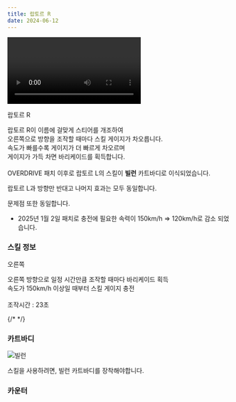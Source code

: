 ```yaml
---
title: 랍토르 R
date: 2024-06-12
---
```


<Division className="mdRatio">
	<Video fileName="skill/skill-raptorr.mp4" />
</Division>


<Sprite className="character" backgroundPosition="-1139px -698px">랍토르 R</Sprite>

<Bq>랍토르 R이 이름에 걸맞게 스티어를 개조하여<br/>
오른쪽으로 방향을 조작할 때마다 스킬 게이지가 차오릅니다.<br/>
속도가 빠를수록 게이지가 더 빠르게 차오르며<br/>
게이지가 가득 차면 바리케이드를 획득합니다.<br/><br/>
OVERDRIVE 패치 이후로 랍토르 L의 스킬이 **빌런** 카트바디로 이식되었습니다.</Bq>

랍토르 L과 방향만 반대고 나머지 효과는 모두 동일합니다.

문제점 또한 동일합니다.

- 2025년 1월 2일 패치로 충전에 필요한 속력이 150km/h => 120km/h로 감소 되었습니다.

### 스킬 정보

<Sprite className="skill" backgroundPosition="-460px -370px">오른쪽</Sprite>

<Info diffText="숙련자 추천" titleText="오른쪽" tagText="패시브"/>

<Bq>오른쪽 방향으로 일정 시간만큼 조작할 때마다 바리케이드 획득<br/>
속도가 150km/h 이상일 때부터 스킬 게이지 충전<br/><br/>
조작시간 : 23초</Bq>

{/* <TagList title="조작 시간">
    <Tag name="일반" text1="23초"/>
    <Tag name="고급" text1="22초"/>
    <Tag name="희귀" text1="21초"/>
    <Tag name="영웅" text1="20초"/>
    <Tag name="전설" text1="19초"/>
</TagList> */}

### 카트바디

<Img className="dynamicImage " src="/images/karts/빌런.webp" alt="빌런"/>

스킬을 사용하려면, 빌런 카트바디를 장착해야합니다.

### 카운터

<Division className="mdFlex mdCg">
    <Tag name="오리온" styleClassName="radius"/>
</Division>